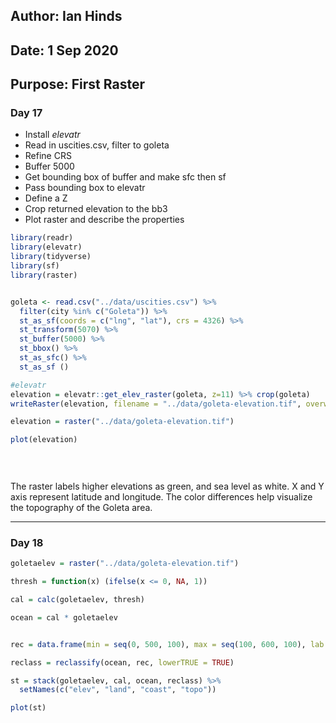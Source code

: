## Author: Ian Hinds
## Date: 1 Sep 2020
## Purpose: First Raster

### Day 17
- Install *elevatr*
- Read in uscities.csv, filter to goleta
- Refine CRS
- Buffer 5000
- Get bounding box of buffer and make sfc then sf
- Pass bounding box to elevatr
- Define a Z
- Crop returned elevation to the bb3
- Plot raster and describe the properties
```r
library(readr)
library(elevatr)
library(tidyverse)
library(sf)
library(raster)


goleta <- read.csv("../data/uscities.csv") %>%
  filter(city %in% c("Goleta")) %>%
  st_as_sf(coords = c("lng", "lat"), crs = 4326) %>%
  st_transform(5070) %>%
  st_buffer(5000) %>%
  st_bbox() %>%
  st_as_sfc() %>%
  st_as_sf ()

#elevatr
elevation = elevatr::get_elev_raster(goleta, z=11) %>% crop(goleta)
writeRaster(elevation, filename = "../data/goleta-elevation.tif", overwrite = TRUE)

elevation = raster("../data/goleta-elevation.tif")

plot(elevation)

                         
                        


```

The raster labels higher elevations as green, and sea level as white. X and Y axis represent latitude and longitude. The color differences help visualize the topography of the Goleta area.

*****

### Day 18





```r
goletaelev = raster("../data/goleta-elevation.tif")

thresh = function(x) (ifelse(x <= 0, NA, 1))

cal = calc(goletaelev, thresh)

ocean = cal * goletaelev


rec = data.frame(min = seq(0, 500, 100), max = seq(100, 600, 100), lab = c(0:5))

reclass = reclassify(ocean, rec, lowerTRUE = TRUE)

st = stack(goletaelev, cal, ocean, reclass) %>%
  setNames(c("elev", "land", "coast", "topo")) 

plot(st)

```

